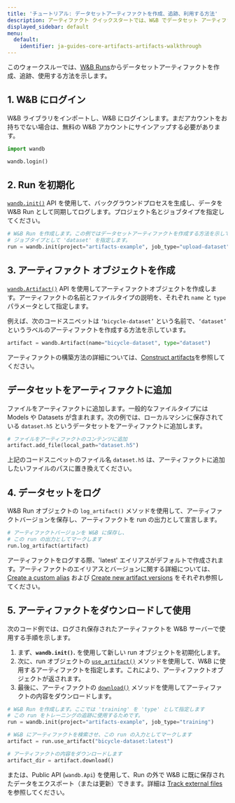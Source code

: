 ```yaml
---
title: 'チュートリアル: データセットアーティファクトを作成、追跡、利用する方法'
description: アーティファクト クイックスタートでは、W&B でデータセット アーティファクトを作成、追跡、使用する方法を示します。
displayed_sidebar: default
menu:
  default:
    identifier: ja-guides-core-artifacts-artifacts-walkthrough
---
```


このウォークスルーでは、[W&B Runs](/ja/models/runs/)からデータセットアーティファクトを作成、追跡、使用する方法を示します。

## 1. W&B にログイン

W&B ライブラリをインポートし、W&B にログインします。まだアカウントをお持ちでない場合は、無料の W&B アカウントにサインアップする必要があります。

```python
import wandb

wandb.login()
```

## 2. Run を初期化

[`wandb.init()`](/ja/models/ref/python/init) API を使用して、バックグラウンドプロセスを生成し、データを W&B Run として同期してログします。プロジェクト名とジョブタイプを指定してください。

```python
# W&B Run を作成します。この例ではデータセットアーティファクトを作成する方法を示しているので、
# ジョブタイプとして 'dataset' を指定します。
run = wandb.init(project="artifacts-example", job_type="upload-dataset")
```

## 3. アーティファクト オブジェクトを作成

[`wandb.Artifact()`](/ja/models/ref/python/artifact) API を使用してアーティファクトオブジェクトを作成します。アーティファクトの名前とファイルタイプの説明を、それぞれ `name` と `type` パラメータとして指定します。

例えば、次のコードスニペットは `‘bicycle-dataset’` という名前で、`‘dataset’` というラベルのアーティファクトを作成する方法を示しています。

```python
artifact = wandb.Artifact(name="bicycle-dataset", type="dataset")
```

アーティファクトの構築方法の詳細については、[Construct artifacts](/ja/models/artifacts/construct-an-artifact/)を参照してください。

## データセットをアーティファクトに追加

ファイルをアーティファクトに追加します。一般的なファイルタイプには Models や Datasets が含まれます。次の例では、ローカルマシンに保存されている `dataset.h5` というデータセットをアーティファクトに追加します。

```python
# ファイルをアーティファクトのコンテンツに追加
artifact.add_file(local_path="dataset.h5")
```

上記のコードスニペットのファイル名 `dataset.h5` は、アーティファクトに追加したいファイルのパスに置き換えてください。

## 4. データセットをログ

W&B Run オブジェクトの `log_artifact()` メソッドを使用して、アーティファクトバージョンを保存し、アーティファクトを run の出力として宣言します。

```python
# アーティファクトバージョンを W&B に保存し、
# この run の出力としてマークします
run.log_artifact(artifact)
```

アーティファクトをログする際、'latest' エイリアスがデフォルトで作成されます。アーティファクトのエイリアスとバージョンに関する詳細については、[Create a custom alias](/ja/models/artifacts/create-a-custom-alias/) および [Create new artifact versions](/ja/models/artifacts/create-a-new-artifact-version/) をそれぞれ参照してください。

## 5. アーティファクトをダウンロードして使用

次のコード例では、ログされ保存されたアーティファクトを W&B サーバーで使用する手順を示します。

1. まず、**`wandb.init()`.** を使用して新しい run オブジェクトを初期化します。
2. 次に、run オブジェクトの [`use_artifact()`](/ja/models/ref/python/run#use_artifact) メソッドを使用して、W&B に使用するアーティファクトを指定します。これにより、アーティファクトオブジェクトが返されます。
3. 最後に、アーティファクトの [`download()`](/ja/models/ref/python/artifact#download) メソッドを使用してアーティファクトの内容をダウンロードします。

```python
# W&B Run を作成します。ここでは 'training' を 'type' として指定します
# この run をトレーニングの追跡に使用するためです。
run = wandb.init(project="artifacts-example", job_type="training")

# W&B にアーティファクトを検索させ、この run の入力としてマークします
artifact = run.use_artifact("bicycle-dataset:latest")

# アーティファクトの内容をダウンロードします
artifact_dir = artifact.download()
```

または、Public API (`wandb.Api`) を使用して、Run の外で W&B に既に保存されたデータをエクスポート（または更新）できます。詳細は [Track external files](/ja/models/artifacts/track-external-files/) を参照してください。